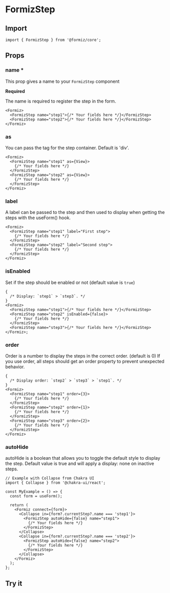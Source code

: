 
# FormizStep

## Import

```tsx
import { FormizStep } from '@formiz/core';
```

## Props

### name \*

<Type type="string" />

This prop gives a name to your `FormizStep` component

**Required**

The name is required to register the step in the form.

```tsx
<Formiz>
  <FormizStep name="step1">{/* Your fields here */}</FormizStep>
  <FormizStep name="step2">{/* Your fields here */}</FormizStep>
</Formiz>
```

### as

You can pass the tag for the step container. Default is 'div'.

```tsx
<Formiz>
  <FormizStep name="step1" as={View}>
    {/* Your fields here */}
  </FormizStep>
  <FormizStep name="step2" as={View}>
    {/* Your fields here */}
  </FormizStep>
</Formiz>
```

### label

<Type type="string" />

A label can be passed to the step and then used to display when getting the steps with the useForm() hook.

```tsx
<Formiz>
  <FormizStep name="step1" label="First step">
    {/* Your fields here */}
  </FormizStep>
  <FormizStep name="step2" label="Second step">
    {/* Your fields here */}
  </FormizStep>
</Formiz>
```

### isEnabled

<Type type="boolean" />

Set if the step should be enabled or not (default value is `true`)

```tsx
{
  /* Display: `step1` > `step3`. */
}
<Formiz>
  <FormizStep name="step1">{/* Your fields here */}</FormizStep>
  <FormizStep name="step2" isEnabled={false}>
    {/* Your fields here */}
  </FormizStep>
  <FormizStep name="step3">{/* Your fields here */}</FormizStep>
</Formiz>;
```

### order

<Type type="number" />

Order is a number to display the steps in the correct order. (default is 0)
If you use order, all steps should get an order property to prevent unexpected behavior.

```tsx
{
  /* Display order: `step2` > `step3` > `step1`. */
}
<Formiz>
  <FormizStep name="step1" order={3}>
    {/* Your fields here */}
  </FormizStep>
  <FormizStep name="step2" order={1}>
    {/* Your fields here */}
  </FormizStep>
  <FormizStep name="step3" order={2}>
    {/* Your fields here */}
  </FormizStep>
</Formiz>
```

### autoHide

<Type type="boolean" />

autoHide is a boolean that allows you to toggle the default style to display the step. Default value is true and will apply a display: none on inactive steps.

```tsx
// Example with Collapse from Chakra UI
import { Collapse } from '@chakra-ui/react';

const MyExample = () => {
  const form = useForm();

  return (
    <Formiz connect={form}>
      <Collapse in={form?.currentStep?.name === 'step1'}>
        <FormizStep autoHide={false} name="step1">
          {/* Your fields here */}
        </FormizStep>
      </Collapse>
      <Collapse in={form?.currentStep?.name === 'step2'}>
        <FormizStep autoHide={false} name="step2">
          {/* Your fields here */}
        </FormizStep>
      </Collapse>
    </Formiz>
  );
};
```

## Try it

<CodeEditor files={formizStep} />
